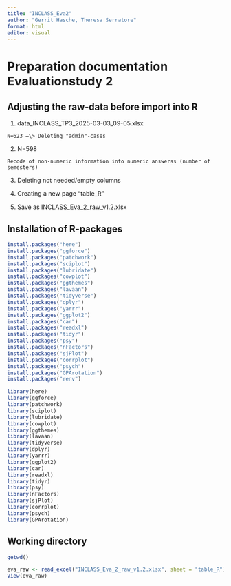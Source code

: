 ```yaml
---
title: "INCLASS_Eva2"
author: "Gerrit Hasche, Theresa Serratore"
format: html
editor: visual
---
```


# Preparation documentation Evaluationstudy 2

## Adjusting the raw-data before import into R

1.  data_INCLASS_TP3_2025-03-03_09-05.xlsx

```         
N=623 –\> Deleting "admin"-cases
```

2.  N=598

```         
Recode of non-numeric information into numeric answerss (number of semesters)
```

3.  Deleting not needed/empty columns

4.  Creating a new page "table_R"

5.  Save as INCLASS_Eva_2_raw_v1.2.xlsx

## Installation of R-packages

```r
install.packages("here")
install.packages("ggforce")
install.packages("patchwork")
install.packages("sciplot")
install.packages("lubridate")
install.packages("cowplot")
install.packages("ggthemes")
install.packages("lavaan")
install.packages("tidyverse")
install.packages("dplyr")
install.packages("yarrr")
install.packages("ggplot2")
install.packages("car")
install.packages("readxl")
install.packages("tidyr")
install.packages("psy")
install.packages("nFactors")
install.packages("sjPlot")
install.packages("corrplot")
install.packages("psych")
install.packages("GPArotation")
install.packages("renv")
```

```r

library(here)
library(ggforce)
library(patchwork)
library(sciplot)
library(lubridate)
library(cowplot)
library(ggthemes)
library(lavaan)
library(tidyverse)
library(dplyr) 
library(yarrr)
library(ggplot2)
library(car)
library(readxl)
library(tidyr)
library(psy)
library(nFactors)
library(sjPlot)
library(corrplot)
library(psych)
library(GPArotation)
```

## Working directory

```r
getwd()

```

```r

eva_raw <- read_excel("INCLASS_Eva_2_raw_v1.2.xlsx", sheet = "table_R")
View(eva_raw)
```
